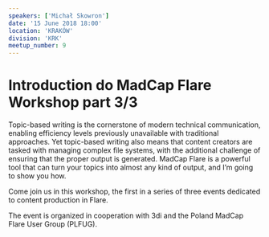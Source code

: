 ```yaml
---
speakers: ['Michał Skowron']
date: '15 June 2018 18:00'
location: 'KRAKÓW'
division: 'KRK'
meetup_number: 9
---
```


# Introduction do MadCap Flare Workshop part 3/3

Topic-based writing is the cornerstone of modern technical communication,
enabling efficiency levels previously unavailable with traditional approaches.
Yet topic-based writing also means that content creators are tasked with
managing complex file systems, with the additional challenge of ensuring that
the proper output is generated. MadCap Flare is a powerful tool that can turn
your topics into almost any kind of output, and I’m going to show you how.

Come join us in this workshop, the first in a series of three events dedicated
to content production in Flare.

The event is organized in cooperation with 3di and the Poland MadCap Flare User
Group (PLFUG).
